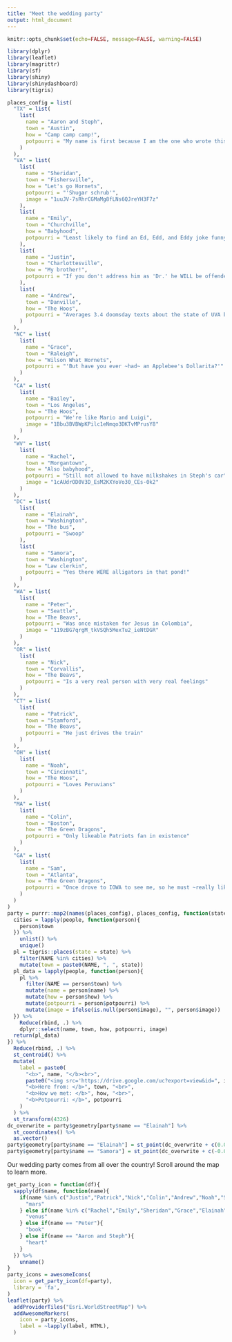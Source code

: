 ```yaml
---
title: "Meet the wedding party"
output: html_document
---
```


```r
knitr::opts_chunk$set(echo=FALSE, message=FALSE, warning=FALSE)

library(dplyr)
library(leaflet)
library(magrittr)
library(sf)
library(shiny)
library(shinydashboard)
library(tigris)
```

```r
places_config = list(
  "TX" = list(
    list(
      name = "Aaron and Steph",
      town = "Austin",
      how = "Camp camp camp!",
      potpourri = "My name is first because I am the one who wrote this"
    )
  ),
  "VA" = list(
    list(
      name = "Sheridan",
      town = "Fishersville",
      how = "Let's go Hornets",
      potpourri = "'Shugar schrub'",
      image = "1uuJV-7sRhrCGMaMg8fLNs6QJreYH3F7z"
    ),
    list(
      name = "Emily",
      town = "Churchville",
      how = "Babyhood",
      potpourri = "Least likely to find an Ed, Edd, and Eddy joke funny"
    ),
    list(
      name = "Justin",
      town = "Charlottesville",
      how = "My brother!",
      potpourri = "If you don't address him as 'Dr.' he WILL be offended"
    ),
    list(
      name = "Andrew",
      town = "Danville",
      how = "The Hoos",
      potpourri = "Averages 3.4 doomsday texts about the state of UVA basketball per game"
    )
  ),
  "NC" = list(
    list(
      name = "Grace",
      town = "Raleigh",
      how = "Wilson What Hornets",
      potpourri = "'But have you ever ~had~ an Applebee's Dollarita?'"
    )
  ),
  "CA" = list(
    list(
      name = "Bailey",
      town = "Los Angeles",
      how = "The Hoos",
      potpourri = "We're like Mario and Luigi",
      image = "1Bbu3BVBWpKPilc1eNmqo3DKTvMPrusY8"
    )
  ),
  "WV" = list(
    list(
      name = "Rachel",
      town = "Morgantown",
      how = "Also babyhood",
      potpourri = "Still not allowed to have milkshakes in Steph's car",
      image = "1cAUdrOD0V3D_EsM2KXYoVo30_CEs-0k2"
    )
  ),
  "DC" = list(
    list(
      name = "Elainah",
      town = "Washington",
      how = "The bus",
      potpourri = "Swoop"
    ),
    list(
      name = "Samora",
      town = "Washington",
      how = "Law clerkin",
      potpourri = "Yes there WERE alligators in that pond!"
    )
  ),
  "WA" = list(
    list(
      name = "Peter",
      town = "Seattle",
      how = "The Beavs",
      potpourri = "Was once mistaken for Jesus in Colombia",
      image = "119zBG7qrgM_tkVSQh5MexTu2_ieNtDGR"
    )
  ),
  "OR" = list(
    list(
      name = "Nick",
      town = "Corvallis",
      how = "The Beavs",
      potpourri = "Is a very real person with very real feelings"
    )
  ),
  "CT" = list(
    list(
      name = "Patrick",
      town = "Stamford",
      how = "The Beavs",
      potpourri = "He just drives the train"
    )
  ),
  "OH" = list(
    list(
      name = "Noah",
      town = "Cincinnati",
      how = "The Hoos",
      potpourri = "Loves Peruvians"
    )
  ),
  "MA" = list(
    list(
      name = "Colin",
      town = "Boston",
      how = "The Green Dragons",
      potpourri = "Only likeable Patriots fan in existence"
    )
  ),
  "GA" = list(
    list(
      name = "Sam",
      town = "Atlanta",
      how = "The Green Dragons",
      potpourri = "Once drove to IOWA to see me, so he must ~really like me~"
    )
  )
)
party = purrr::map2(names(places_config), places_config, function(state,people){
  cities = lapply(people, function(person){
    person$town
  }) %>%
    unlist() %>%
    unique()
  pl = tigris::places(state = state) %>%
    filter(NAME %in% cities) %>%
    mutate(town = paste0(NAME, ", ", state))
  pl_data = lapply(people, function(person){
    pl %>%
      filter(NAME == person$town) %>%
      mutate(name = person$name) %>%
      mutate(how = person$how) %>%
      mutate(potpourri = person$potpourri) %>%
      mutate(image = ifelse(is.null(person$image), "", person$image))
  }) %>%
    Reduce(rbind, .) %>%
    dplyr::select(name, town, how, potpourri, image)
  return(pl_data)
}) %>%
  Reduce(rbind, .) %>%
  st_centroid() %>%
  mutate(
    label = paste0(
      "<b>", name, "</b><br>",
      paste0("<img src='https://drive.google.com/uc?export=view&id=", image, "', width='175px'><br>"),
      "<b>Here from: </b>", town, "<br>",
      "<b>How we met: </b>", how, "<br>",
      "<b>Potpourri: </b>", potpourri
    )
  ) %>%
  st_transform(4326)
dc_overwrite = party$geometry[party$name == "Elainah"] %>%
  st_coordinates() %>%
  as.vector()
party$geometry[party$name == "Elainah"] = st_point(dc_overwrite + c(0.01,0))
party$geometry[party$name == "Samora"] = st_point(dc_overwrite + c(-0.01,0))
```

Our wedding party comes from all over the country! Scroll around the map to learn more.

```r
get_party_icon = function(df){
  sapply(df$name, function(name){
    if(name %in% c("Justin","Patrick","Nick","Colin","Andrew","Noah","Sam")){
      "mars"
    } else if(name %in% c("Rachel","Emily","Sheridan","Grace","Elainah","Bailey","Samora")){
      "venus"
    } else if(name == "Peter"){
      "book"
    } else if(name == "Aaron and Steph"){
      "heart"
    }
  }) %>%
    unname()
}
party_icons = awesomeIcons(
  icon = get_party_icon(df=party),
  library = 'fa',
)
leaflet(party) %>%
  addProviderTiles("Esri.WorldStreetMap") %>%
  addAwesomeMarkers(
    icon = party_icons,
    label = ~lapply(label, HTML),
  )
```
